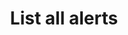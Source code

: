 ---
openapi: "GET /subscriptions/{external_id}/alerts"
authMethod: "bearer"
title: "List all alerts"
description: "This endpoint allows you to retrieve all alerts for a subscription."
---